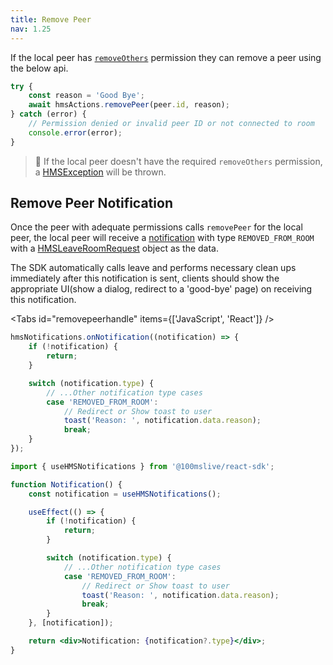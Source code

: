 ```yaml
---
title: Remove Peer
nav: 1.25
---
```


If the local peer has [`removeOthers`](/javascript/v2/how--to-guides/control-remote-peers/change-role#know-thy-permissions) permission they can remove a peer using the below api.

```js
try {
    const reason = 'Good Bye';
    await hmsActions.removePeer(peer.id, reason);
} catch (error) {
    // Permission denied or invalid peer ID or not connected to room
    console.error(error);
}
```

> 🚧 If the local peer doesn't have the required `removeOthers` permission, a [HMSException](/javascript/v2/how--to-guides/debugging/error-handling) will be thrown.

## Remove Peer Notification

Once the peer with adequate permissions calls `removePeer` for the local peer, the local peer will receive a [notification](/javascript/v2/how--to-guides/listen-to-room-events/notifications) with type `REMOVED_FROM_ROOM` with a [HMSLeaveRoomRequest](/api-reference/javascript/v2/interfaces/HMSLeaveRoomRequest) object as the data.

The SDK automatically calls leave and performs necessary clean ups immediately after this notification is sent, clients should show the appropriate UI(show a dialog, redirect to a 'good-bye' page) on receiving this notification.

<Tabs id="removepeerhandle" items={['JavaScript', 'React']} />

<Tab id='removepeerhandle-0'>

```js
hmsNotifications.onNotification((notification) => {
    if (!notification) {
        return;
    }

    switch (notification.type) {
        // ...Other notification type cases
        case 'REMOVED_FROM_ROOM':
            // Redirect or Show toast to user
            toast('Reason: ', notification.data.reason);
            break;
    }
});
```

</Tab>

<Tab id='removepeerhandle-1'>

```jsx
import { useHMSNotifications } from '@100mslive/react-sdk';

function Notification() {
    const notification = useHMSNotifications();

    useEffect(() => {
        if (!notification) {
            return;
        }

        switch (notification.type) {
            // ...Other notification type cases
            case 'REMOVED_FROM_ROOM':
                // Redirect or Show toast to user
                toast('Reason: ', notification.data.reason);
                break;
        }
    }, [notification]);

    return <div>Notification: {notification?.type}</div>;
}
```

</Tab>
